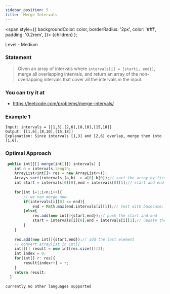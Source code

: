 ```yaml
---
sidebar_position: 5
title:  Merge Intervals
---
```



  <span
    style={{
      backgroundColor: color,
      borderRadius: '2px',
      color: '#fff',
      padding: '0.2rem',
    }}>
    {children}
  </span>
);

Level - <Highlight color="#fece2f">Medium</Highlight>

### Statement

> Given an array of intervals where `intervals[i] = [starti, endi]`, merge all overlapping intervals, and return an array of the non-overlapping intervals that cover all the intervals in the input.

### You can try it at

- https://leetcode.com/problems/merge-intervals/

### Example 1



```
Input: intervals = [[1,3],[2,6],[8,10],[15,18]]
Output: [[1,6],[8,10],[15,18]]
Explanation: Since intervals [1,3] and [2,6] overlap, merge them into [1,6].
```

### Optimal Approach

<Tabs>
<TabItem value="java" label="Java">

```js
 public int[][] merge(int[][] intervals) {
    int n = intervals.length;
    ArrayList<int[]> res = new ArrayList<>();
    Arrays.sort(intervals,(a,b) -> a[0]-b[0]);// sort the array by first element
    int start = intervals[0][0],end = intervals[0][1];// start and end of interval
    
    for(int i=1;i<n;i++){
        // we van merge now
        if(intervals[i][0] <= end){
            end = Math.max(end,intervals[i][1]);// test with basecase: [[1,4],[2,3]]
        }else{
            res.add(new int[]{start,end});// push the start and end
            start = intervals[i][0];end = intervals[i][1];// update the start and end
        }
    }
    
    res.add(new int[]{start,end});// add the last element
    // convert arraylist in int[]
    int[][] result = new int[res.size()][2];
    int index = 0;
    for(int[] r: res){
        result[index++] = r;
    } 
    return result;
  }

```

</TabItem>

<TabItem value="other" label="Other">

```
currently no other languages supported
```

</TabItem>

</Tabs>